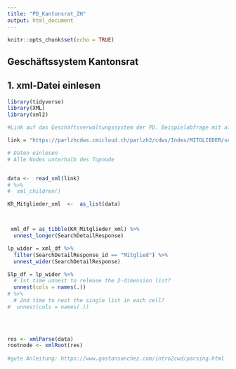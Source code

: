```yaml
---
title: "PD_Kantonsrat_ZH"
output: html_document
---
```


```r
knitr::opts_chunk$set(echo = TRUE)
```


## Geschäftssystem Kantonsrat

## 1. xml-Datei einlesen

```r
library(tidyverse)
library(XML)
library(xml2)


```

```r
#Link auf das Geschäftsverwaltungssystem der PD. Beispielabfrage mit allen KR-Mitglieder, die nach dem 19.01.2021 eingetreten sind. Der Link kann später mit Abfrageargumenten zusammengebaut werden. [Dokumentation](https://www.zh.ch/de/politik-staat/opendata.html?keyword=ogd#/details/709@fachstelle-ogd-kanton-zuerich)

link = "https://parlzhcdws.cmicloud.ch/parlzh2/cdws/Index/MITGLIEDER/searchdetails?q=seq%3E0%20and%20dauer_end%20%3E=%20%222020-11-19%2000:00:00%22%20and%20dauer_start%20%3E=%20%222021-01-19%2000:00:00%22%20and%20gremium%20all%20KR%20and%20funktion%20any%20%22Mitglied%20Pr%C3%A4sidium%20Vizepr%C3%A4sidium%22%20sortBy%20name/sort.ascending%20vorname/sort.ascending&l=de-CH"

# Daten einlesen
# Alle Nodes unterhalb des Topnode


data <-  read_xml(link)
# %>% 
#  xml_children()

KR_Mitglieder_xml  <-  as_list(data)



 xml_df = as_tibble(KR_Mitglieder_xml) %>%
  unnest_longer(SearchDetailResponse)

lp_wider = xml_df %>%
  filter(SearchDetailResponse_id == "Mitglied") %>%
  unnest_wider(SearchDetailResponse) 

Slp_df = lp_wider %>%
  # 1st time unnest to release the 2-dimension list?
  unnest(cols = names(.))
# %>%
  # 2nd time to nest the single list in each cell?
#  unnest(cols = names(.)) 
  
  



```

```r

res <- xmlParse(data)
rootnode <- xmlRoot(res)
   
#gute Anleitung: https://www.gastonsanchez.com/intro2cwd/parsing.html

  
```

